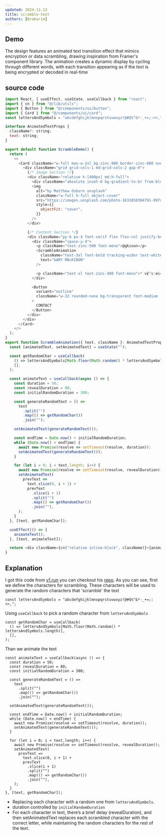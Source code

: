 ```yaml
---
updated: 2024-11-13
title: scramble-text
authors: [BroKarim]
---
```



## Demo

<ComponentPreview Component={ScrambleDemo} />

The design features an animated text transition effect that mimics encryption or data scrambling, drawing inspiration from Framer's component library. The animation creates a dynamic display by cycling through different words, with each transition appearing as if the text is being encrypted or decoded in real-time

## source code

```js
import React, { useEffect, useState, useCallback } from "react";
import { cn } from "@/lib/utils";
import { Button } from "@/components/ui/button";
import { Card } from "@/components/ui/card";
const lettersAndSymbols = "abcdefghijklmnopqrstuvwxyz!@#$%^&*-_+=;:<>,";

interface AnimatedTextProps {
  className?: string;
  text: string;
}

export default function ScrambleDemo() {
  return (
    <>
      <Card className="w-full max-w-2xl bg-zinc-900 border-zinc-800 overflow-hidden">
        <div className="grid grid-cols-1 md:grid-cols-2 gap-0">
          {/* Image Section */}
          <div className="relative h-[400px] md:h-full">
            <div className="absolute inset-0 bg-gradient-to-br from-blue-500/10 to-transparent" />
            <img
              alt="by Matthew Osborn unsplash"
              className="w-full h-full object-cover"
              src="https://images.unsplash.com/photo-1632850384791-99fda88d324b?q=80&w=2941&auto=format&fit=crop&ixlib=rb-4.0.3&ixid=M3wxMjA3fDB8MHxwaG90by1wYWdlfHx8fGVufDB8fHx8fA%3D%3D"
              style={{
                objectFit: "cover",
              }}
            />
          </div>

          {/* Content Section */}
          <div className="py-6 px-4 font-serif flex flex-col justify-between border-l border-zinc-700 space-y-6">
            <div className="space-y-4">
              <p className="text-zinc-500 font-mono">@gkinon</p>
              <ScrambleAnimation
                className="text-3xl font-bold tracking-wider text-white"
                text="GARY MAcKINON"
              />

              <p className="text-xl text-zinc-400 font-mono">* v£^s:e&</p>
            </div>

            <Button
              variant="outline"
              className="w-32 rounded-none bg-transparent font-medium  hover:bg-zinc-800 hover:text-white transition-all duration-300"
            >
              CONTACT
            </Button>
          </div>
        </div>
      </Card>
    </>
  );
}
export function ScrambleAnimation({ text, className }: AnimatedTextProps) {
  const [animatedText, setAnimatedText] = useState("");

  const getRandomChar = useCallback(
    () => lettersAndSymbols[Math.floor(Math.random() * lettersAndSymbols.length)],
    [],
  );

  const animateText = useCallback(async () => {
    const duration = 50;
    const revealDuration = 80;
    const initialRandomDuration = 300;

    const generateRandomText = () =>
      text
        .split("")
        .map(() => getRandomChar())
        .join("");

    setAnimatedText(generateRandomText());

    const endTime = Date.now() + initialRandomDuration;
    while (Date.now() < endTime) {
      await new Promise(resolve => setTimeout(resolve, duration));
      setAnimatedText(generateRandomText());
    }

    for (let i = 0; i < text.length; i++) {
      await new Promise(resolve => setTimeout(resolve, revealDuration));
      setAnimatedText(
        prevText =>
          text.slice(0, i + 1) +
          prevText
            .slice(i + 1)
            .split("")
            .map(() => getRandomChar())
            .join(""),
      );
    }
  }, [text, getRandomChar]);

  useEffect(() => {
    animateText();
  }, [text, animateText]);

  return <div className={cn("relative inline-block", className)}>{animatedText}</div>;
}

```

## Explanation

I got this code from [v1.run](https://github.com/midday-ai/v1/blob/main/apps/web/src/components/animated-text.tsx) you can checkout his [repo](https://github.com/midday-ai/v1/blob/main/apps/web/src/components/animated-text.tsx). As you can see, first we define the characters for scrambling. These characters will be used to generate the random characters that 'scramble' the text

```tsx
const lettersAndSymbols = "abcdefghijklmnopqrstuvwxyz!@#$%^&*-_+=;:<>,";
```

Using `useCallback` to pick a random character from `lettersAndSymbols`

```tsx
const getRandomChar = useCallback(
  () => lettersAndSymbols[Math.floor(Math.random() * lettersAndSymbols.length)],
  [],
);
```

Than we animate the text

```tsx
const animateText = useCallback(async () => {
  const duration = 50;
  const revealDuration = 80;
  const initialRandomDuration = 300;

  const generateRandomText = () =>
    text
      .split("")
      .map(() => getRandomChar())
      .join("");

  setAnimatedText(generateRandomText());

  const endTime = Date.now() + initialRandomDuration;
  while (Date.now() < endTime) {
    await new Promise(resolve => setTimeout(resolve, duration));
    setAnimatedText(generateRandomText());
  }

  for (let i = 0; i < text.length; i++) {
    await new Promise(resolve => setTimeout(resolve, revealDuration));
    setAnimatedText(
      prevText =>
        text.slice(0, i + 1) +
        prevText
          .slice(i + 1)
          .split("")
          .map(() => getRandomChar())
          .join(""),
    );
  }
}, [text, getRandomChar]);
```

- Replacing each character with a random one from `lettersAndSymbols`.
- duration controlled by `initialRandomDuration`
- For each character in text, there’s a brief delay (revealDuration), and then setAnimatedText replaces each scrambled character with the correct letter, while maintaining the random characters for the rest of the text.
